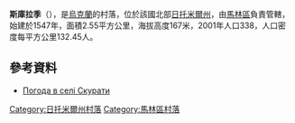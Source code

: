 {{coord|50|56|31|N|29|5|17|E|scale:30000|display=title}}

'''斯庫拉季'''（{{lang-uk|Скурати}}），是[[烏克蘭|烏克蘭]]的村落，位於該國北部[[日托米爾州|日托米爾州]]，由[[馬林區|馬林區]]負責管轄，始建於1547年，面積2.55平方公里，海拔高度167米，2001年人口338，人口密度每平方公里132.45人。

==參考資料==
* [http://weather.in.ua/ua/zhitomirskaja/24059 Погода в селі Скурати] {{Wayback|url=http://weather.in.ua/ua/zhitomirskaja/24059 |date=20160305082442 }}

{{DEFAULTSORT:Скурати}}
[[Category:日托米爾州村落|Category:日托米爾州村落]]
[[Category:馬林區村落|Category:馬林區村落]]


{{Zhytomyr-geo-stub}}